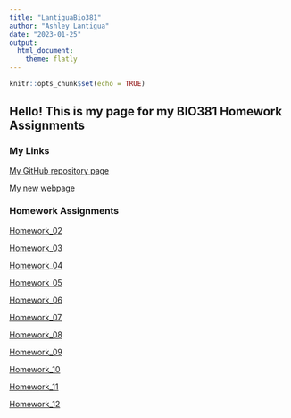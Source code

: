 ```yaml
---
title: "LantiguaBio381"
author: "Ashley Lantigua"
date: "2023-01-25"
output: 
  html_document: 
    theme: flatly
---
```


```r
knitr::opts_chunk$set(echo = TRUE)
```

## Hello! This is my page for my BIO381 Homework Assignments

### My Links 

[My GitHub repository page](https://github.com/AshleyLantigua7)

[My new webpage](https://ashleylantigua7.github.io/LantiguaBio381/)

### Homework Assignments

[Homework_02](Homework_02.html)

[Homework_03](Lantigua_Homework_01.html)

[Homework_04](Homework_04.html)

[Homework_05](Homework_05.html)

[Homework_06](Homework_06.html)

[Homework_07](Homework_07.html)

[Homework_08](Homework_08.html)

[Homework_09](Homework_09.html)

[Homework_10](Homework_10.html)

[Homework_11](Homework_11.html)

[Homework_12](Homework_12.html)
